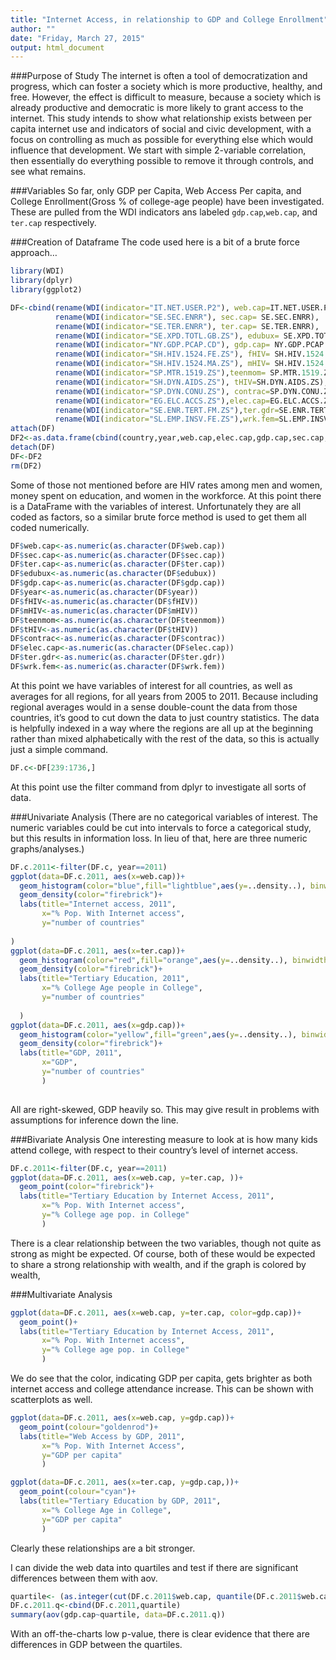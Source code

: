 ```yaml
---
title: "Internet Access, in relationship to GDP and College Enrollment"
author: ""
date: "Friday, March 27, 2015"
output: html_document
---
```

###Purpose of Study
The internet is often a tool of democratization and progress, which can foster a society which is more productive, healthy, and free. However, the effect is difficult to measure, because a society which is already productive and democratic is more likely to grant access to the internet. This study intends to show what relationship exists between per capita internet use and indicators of social and civic development, with a focus on controlling as much as possible for everything else which would influence that development. We start with simple 2-variable correlation, then essentially do everything possible to remove it through controls, and see what remains.

###Variables
So far, only GDP per Capita, Web Access Per capita, and College Enrollment(Gross % of college-age people) have been investigated. These are pulled from the WDI indicators ans labeled `gdp.cap`,`web.cap`, and `ter.cap`  respectively.

###Creation of Dataframe
The code used here is a bit of a brute force approach...
```r
library(WDI)
library(dplyr)
library(ggplot2)
```
```r
DF<-cbind(rename(WDI(indicator="IT.NET.USER.P2"), web.cap=IT.NET.USER.P2),
          rename(WDI(indicator="SE.SEC.ENRR"), sec.cap= SE.SEC.ENRR),
          rename(WDI(indicator="SE.TER.ENRR"), ter.cap= SE.TER.ENRR),
          rename(WDI(indicator="SE.XPD.TOTL.GB.ZS"), edubux= SE.XPD.TOTL.GB.ZS),
          rename(WDI(indicator="NY.GDP.PCAP.CD"), gdp.cap= NY.GDP.PCAP.CD),
          rename(WDI(indicator="SH.HIV.1524.FE.ZS"), fHIV= SH.HIV.1524.FE.ZS),
          rename(WDI(indicator="SH.HIV.1524.MA.ZS"), mHIV= SH.HIV.1524.MA.ZS),
          rename(WDI(indicator="SP.MTR.1519.ZS"),teenmom= SP.MTR.1519.ZS),
          rename(WDI(indicator="SH.DYN.AIDS.ZS"), tHIV=SH.DYN.AIDS.ZS),
          rename(WDI(indicator="SP.DYN.CONU.ZS"), contrac=SP.DYN.CONU.ZS),
          rename(WDI(indicator="EG.ELC.ACCS.ZS"),elec.cap=EG.ELC.ACCS.ZS),
          rename(WDI(indicator="SE.ENR.TERT.FM.ZS"),ter.gdr=SE.ENR.TERT.FM.ZS),
          rename(WDI(indicator="SL.EMP.INSV.FE.ZS"),wrk.fem=SL.EMP.INSV.FE.ZS))
attach(DF)
DF2<-as.data.frame(cbind(country,year,web.cap,elec.cap,gdp.cap,sec.cap,ter.cap,edubux,fHIV,mHIV,tHIV,teenmom,contrac, ter.gdr, wrk.fem))
detach(DF)
DF<-DF2
rm(DF2)
```
Some of those not mentioned before are HIV rates among men and women, money spent on education, and women in the workforce. At this point there is a DataFrame with the variables of interest. Unfortunately they are all coded as factors, so a similar brute force method is used to get them all coded numerically.

```r
DF$web.cap<-as.numeric(as.character(DF$web.cap))
DF$sec.cap<-as.numeric(as.character(DF$sec.cap))
DF$ter.cap<-as.numeric(as.character(DF$ter.cap))
DF$edubux<-as.numeric(as.character(DF$edubux))
DF$gdp.cap<-as.numeric(as.character(DF$gdp.cap))
DF$year<-as.numeric(as.character(DF$year))
DF$fHIV<-as.numeric(as.character(DF$fHIV))
DF$mHIV<-as.numeric(as.character(DF$mHIV))
DF$teenmom<-as.numeric(as.character(DF$teenmom))
DF$tHIV<-as.numeric(as.character(DF$tHIV))
DF$contrac<-as.numeric(as.character(DF$contrac))
DF$elec.cap<-as.numeric(as.character(DF$elec.cap))
DF$ter.gdr<-as.numeric(as.character(DF$ter.gdr))
DF$wrk.fem<-as.numeric(as.character(DF$wrk.fem))
```
At this point we have variables of interest for all countries, as well as averages for all regions, for all years from 2005 to 2011. Because including regional averages would in a sense double-count the data from those countries, it's good to cut down the data to just country statistics. The data is helpfully indexed in a way where the regions are all up at the beginning rather than mixed alphabetically with the rest of the data, so this is actually just a simple command.

```r
DF.c<-DF[239:1736,]
```
At this point use the filter command from dplyr to investigate all sorts of data.

###Univariate Analysis
(There are no categorical variables of interest. The numeric variables could be cut into intervals to force a categorical study, but this results in information loss. In lieu of that, here are three numeric graphs/analyses.)
```r
DF.c.2011<-filter(DF.c, year==2011)
ggplot(data=DF.c.2011, aes(x=web.cap))+
  geom_histogram(color="blue",fill="lightblue",aes(y=..density..), binwidth=10)+
  geom_density(color="firebrick")+
  labs(title="Internet access, 2011",
       x="% Pop. With Internet access",
       y="number of countries"
      
)
ggplot(data=DF.c.2011, aes(x=ter.cap))+
  geom_histogram(color="red",fill="orange",aes(y=..density..), binwidth=10)+
  geom_density(color="firebrick")+
  labs(title="Tertiary Education, 2011",
       x="% College Age people in College",
       y="number of countries"
       
  )
ggplot(data=DF.c.2011, aes(x=gdp.cap))+
  geom_histogram(color="yellow",fill="green",aes(y=..density..), binwidth=10000)+
  geom_density(color="firebrick")+
  labs(title="GDP, 2011",
       x="GDP",
       y="number of countries"
       )
       
```



All are right-skewed, GDP heavily so. This may give result in problems with assumptions for inference down the line. 

###Bivariate Analysis
One interesting measure to look at is how many kids attend college, with respect to their country's level of internet access.

```r
DF.c.2011<-filter(DF.c, year==2011)
ggplot(data=DF.c.2011, aes(x=web.cap, y=ter.cap, ))+
  geom_point(color="firebrick")+
  labs(title="Tertiary Education by Internet Access, 2011",
       x="% Pop. With Internet access",
       y="% College age pop. in College"
       )
```



There is a clear relationship between the two variables, though not quite as strong as might be expected. Of course, both of these would be expected to share a strong relationship with wealth, and if the graph is colored by wealth,

###Multivariate Analysis

```r
ggplot(data=DF.c.2011, aes(x=web.cap, y=ter.cap, color=gdp.cap))+
  geom_point()+
  labs(title="Tertiary Education by Internet Access, 2011",
       x="% Pop. With Internet access",
       y="% College age pop. in College"
       )
```



We do see that the color, indicating GDP per capita,  gets brighter as both internet access and college attendance increase. This can be shown with scatterplots as well.
```r
ggplot(data=DF.c.2011, aes(x=web.cap, y=gdp.cap))+
  geom_point(colour="goldenrod")+
  labs(title="Web Access by GDP, 2011",
       x="% Pop. With Internet Access",
       y="GDP per capita"
       )
```
```r
ggplot(data=DF.c.2011, aes(x=ter.cap, y=gdp.cap,))+
  geom_point(colour="cyan")+
  labs(title="Tertiary Education by GDP, 2011",
       x="% College Age in College",
       y="GDP per capita"
       )
```



Clearly these relationships are a bit stronger.


I can divide the web data into quartiles and test if there are significant differences between them with aov.

```r
quartile<- (as.integer(cut(DF.c.2011$web.cap, quantile(DF.c.2011$web.cap, probs=0:4/4, na.rm=T), include.lowest=TRUE)))
DF.c.2011.q<-cbind(DF.c.2011,quartile)
summary(aov(gdp.cap~quartile, data=DF.c.2011.q))
```

With an off-the-charts low p-value, there is clear evidence that there are differences in GDP between the quartiles.

